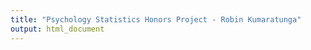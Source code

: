 ```yaml
---
title: "Psychology Statistics Honors Project - Robin Kumaratunga"
output: html_document
---
```


<style type="text/css">
.title {
  display: none;


# **FizzBuzz**

```r
AllNumbers <- 1:100
for(AllNumbers in 1:100)
 if (AllNumbers %% 3 == 0 && AllNumbers %% 5 == 0) {print('FizzBuzz')
 } else if (AllNumbers %% 3 == 0) {print('Fizz')
 }  else if (AllNumbers %% 5 == 0) {print('Buzz')
 } else {print(AllNumbers)}
```

# **Snakes and Ladders**

Snakes and Ladders is a board game comprised of 25 spaces, numbered 1 to 25. Certain spaces contain either the bottom or top of either a snake or a ladder. The winner of the game is the individual who reaches the space 100. Players either go down a snake (from the head to the tail) or go up a ladder depending on the number of spaces the individual is made to move. For example, if an individual lands on a ladder at space 3, he or she will automatically move to position 11. There are nine ladders and ten snakes on a board. The individual is given a certain number of spaces to move by rolling a six-sided dice. 

First, the board must be set up properly. The movements that can occur either due to the snakes or the ladders are as follows, whereby the first number within the parenthesis is the starting tile and the second number within the parenthesis is the ending tile:

    (3, 11),
    (10, 12),
    (9, 18),
    (6, 17),
    (22, 20),
    (24, 16),
    (19, 8),
    (14, 4)
    
```r
ladders.df <- data.frame(
  x = c(3,10,9,6), 
  y = c(11,12,18,17))

snakes.df <- data.frame(
  x = c(22,24,19,14), 
  y = c(20,16,8,4))

ndiceneededtowin <- vector("numeric", length = 1000)
for(i in 1:1000){
currentposition <- 0
ndice <- 0
nsnakes <- 0
nladders <- 0
ntrials = 1000
while(currentposition < 25) {
  dice <- sample(1:6, size = 1, replace = TRUE)
  currentposition <- currentposition + dice
  ndice <- ndice + 1
if(any(ladders.df$s %in% currentposition)) {
  currentposition <- ladders.df$e[ladders.df$s %in% currentposition]
  ladders <- ladders + 1}
if(any(snakes.df$s %in% currentposition)) {currentposition <- snakes.df$e[snakes.df$s %in% currentposition] 
nsnakes<- nsnakes + 1}}
 x<- ndice
 ndiceneededtowin[i] <- mean(x, na.rm = TRUE)
  }

print(ndiceneededtowin)
hist(ndiceneededtowin)
meanndiceneededtowin <- mean(ndiceneededtowin)
c(meanndiceneededtowin)
```

